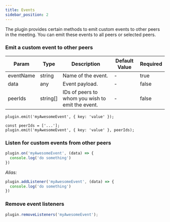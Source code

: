 ```yaml
---
title: Events
sidebar_position: 2
---
```


The plugin provides certain methods to emit custom events to other peers in the meeting. You can emit these events to all peers or selected peers.

### Emit a custom event to other peers
    
    
| Param | Type | Description | Default Value | Required |
| --- | --- | --- | --- | --- |
| eventName | string | Name of the event. | - | true |
| data | any | Event payload. | - | false |
| peerIds | string[] | IDs of peers to whom you wish to emit the event. | - | false |

```tsx
plugin.emit('myAwesomeEvent', { key: 'value' });
```

```tsx
const peerIds = ['...'];
plugin.emit('myAwesomeEvent', { key: 'value' }, peerIds);
```
    
### Listen for custom events from other peers
    
```jsx
plugin.on('myAwesomeEvent', (data) => {
  console.log('do something')
})
```

*Alias:*

```jsx
plugin.addListener('myAwesomeEvent', (data) => {
  console.log('do something')
})
```
    
### Remove event listeners
    
```jsx
plugin.removeListeners('myAwesomeEvent');
```